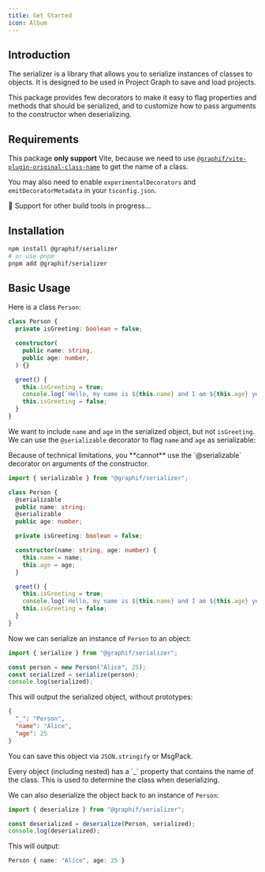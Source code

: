 ```yaml
---
title: Get Started
icon: Album
---
```


## Introduction

The serializer is a library that allows you to serialize instances of classes to objects. It is designed to be used in Project Graph to save and load projects.

This package provides few decorators to make it easy to flag properties and methods that should be serialized, and to customize how to pass arguments to the constructor when deserializing.

## Requirements

This package **only support** Vite, because we need to use [`@graphif/vite-plugin-original-class-name`](/docs/vite-plugin-original-class-name) to get the name of a class.

You may also need to enable `experimentalDecorators` and `emitDecoratorMetadata` in your `tsconfig.json`.

🚧 Support for other build tools in progress...

## Installation

```sh
npm install @graphif/serializer
# or use pnpm
pnpm add @graphif/serializer
```

## Basic Usage

Here is a class `Person`:

```ts
class Person {
  private isGreeting: boolean = false;

  constructor(
    public name: string,
    public age: number,
  ) {}

  greet() {
    this.isGreeting = true;
    console.log(`Hello, my name is ${this.name} and I am ${this.age} years old.`);
    this.isGreeting = false;
  }
}
```

We want to include `name` and `age` in the serialized object, but not `isGreeting`. We can use the `@serializable` decorator to flag `name` and `age` as serializable:

<Callout>
  Because of technical limitations, you **cannot** use the `@serializable` decorator on arguments of the constructor.
</Callout>

```ts
import { serializable } from "@graphif/serializer";

class Person {
  @serializable
  public name: string;
  @serializable
  public age: number;

  private isGreeting: boolean = false;

  constructor(name: string, age: number) {
    this.name = name;
    this.age = age;
  }

  greet() {
    this.isGreeting = true;
    console.log(`Hello, my name is ${this.name} and I am ${this.age} years old.`);
    this.isGreeting = false;
  }
}
```

Now we can serialize an instance of `Person` to an object:

```ts
import { serialize } from "@graphif/serializer";

const person = new Person("Alice", 25);
const serialized = serialize(person);
console.log(serialized);
```

This will output the serialized object, without prototypes:

```json
{
  "_": "Person",
  "name": "Alice",
  "age": 25
}
```

You can save this object via `JSON.stringify` or MsgPack.

<Callout>
  Every object (including nested) has a `_` property that contains the name of the class. This is used to determine the
  class when deserializing.
</Callout>

We can also deserialize the object back to an instance of `Person`:

```ts
import { deserialize } from "@graphif/serializer";

const deserialized = deserialize(Person, serialized);
console.log(deserialized);
```

This will output:

```ts
Person { name: "Alice", age: 25 }
```
